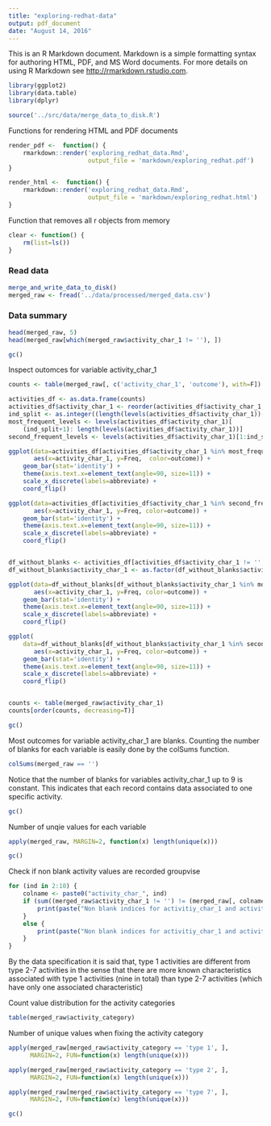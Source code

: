 ```yaml
---
title: "exploring-redhat-data"
output: pdf_document
date: "August 14, 2016"
---
```


This is an R Markdown document. Markdown is a simple formatting syntax for authoring HTML, PDF, and MS Word documents. For more details on using R Markdown see <http://rmarkdown.rstudio.com>.

```r
library(ggplot2)
library(data.table)
library(dplyr)

source('../src/data/merge_data_to_disk.R')
```

Functions for rendering HTML and PDF documents
```r
render_pdf <-  function() {
    rmarkdown::render('exploring_redhat_data.Rmd', 
                      output_file = 'markdown/exploring_redhat.pdf')
}

render_html <-  function() {
    rmarkdown::render('exploring_redhat_data.Rmd', 
                      output_file = 'markdown/exploring_redhat.html')
}
```

Function that removes all r objects from memory
```r
clear <- function() {
    rm(list=ls())
}
```


### Read data
```r
merge_and_write_data_to_disk()
merged_raw <- fread('../data/processed/merged_data.csv')
```

### Data summary 
```r
head(merged_raw, 5)
head(merged_raw[which(merged_raw$activity_char_1 != ''), ])
```

```r
gc()
```


Inspect outomces for variable activity_char_1
```r
counts <- table(merged_raw[, c('activity_char_1', 'outcome'), with=F])

activities_df <- as.data.frame(counts)
activities_df$activity_char_1 <- reorder(activities_df$activity_char_1, activities_df$Freq)
ind_split <- as.integer((length(levels(activities_df$activity_char_1))-1) / 2)
most_frequent_levels <- levels(activities_df$activity_char_1)[
    (ind_split+1): length(levels(activities_df$activity_char_1))]
second_frequent_levels <- levels(activities_df$activity_char_1)[1:ind_split]

ggplot(data=activities_df[activities_df$activity_char_1 %in% most_frequent_levels, ],  
       aes(x=activity_char_1, y=Freq,  color=outcome)) +
    geom_bar(stat='identity') +
    theme(axis.text.x=element_text(angle=90, size=11)) +
    scale_x_discrete(labels=abbreviate) +
    coord_flip()

ggplot(data=activities_df[activities_df$activity_char_1 %in% second_frequent_levels,],
       aes(x=activity_char_1, y=Freq, color=outcome)) +
    geom_bar(stat='identity') +
    theme(axis.text.x=element_text(angle=90, size=11)) +
    scale_x_discrete(labels=abbreviate) +
    coord_flip()


df_without_blanks <- activities_df[activities_df$activity_char_1 != '',]
df_without_blanks$activity_char_1 <- as.factor(df_without_blanks$activity_char_1)

ggplot(data=df_without_blanks[df_without_blanks$activity_char_1 %in% most_frequent_levels, ],  
       aes(x=activity_char_1, y=Freq, color=outcome)) +
    geom_bar(stat='identity') +  
    theme(axis.text.x=element_text(angle=90, size=11)) +
    scale_x_discrete(labels=abbreviate) +
    coord_flip()

ggplot(
    data=df_without_blanks[df_without_blanks$activity_char_1 %in% second_frequent_levels, ],  
       aes(x=activity_char_1, y=Freq, color=outcome)) +
    geom_bar(stat='identity') +  
    theme(axis.text.x=element_text(angle=90, size=11)) +
    scale_x_discrete(labels=abbreviate) +
    coord_flip()


counts <- table(merged_raw$activity_char_1)
counts[order(counts, decreasing=T)]
```

```r
gc()
```
Most outcomes for variable activity_char_1 are blanks. Counting the number of blanks for each variable is
easily done by the colSums function.
```r
colSums(merged_raw == '')
```

Notice that the number of blanks for variables activity_char_1 up to 9 is constant. This indicates that each record contains data associated to one specific activity.
```r
gc()
```

Number of unqie values for each variable
```r
apply(merged_raw, MARGIN=2, function(x) length(unique(x)))
```

```r
gc()
```

Check if non blank activity values are recorded groupvise
```r
for (ind in 2:10) {
    colname <- paste0("activity_char_", ind)
    if (sum((merged_raw$activity_char_1 != '') != (merged_raw[, colname, with=F] != '')) != 0) {
        print(paste("Non blank indices for activitiy_char_1 and activity_char", ind, "differ"))
    }
    else {
        print(paste("Non blank indices for activitiy_char_1 and activity_char", ind, "are equal"))
    }
}
```

By the data specification it is said that, type 1 activities are different from type 2-7 activities 
in the sense that there are more known characteristics associated with type 1 activities (nine in total) 
than type 2-7 activities (which have only one associated characteristic)

Count value distribution for the activity categories
```r
table(merged_raw$activity_category)
```

Number of unique values when fixing the activity category
```r
apply(merged_raw[merged_raw$activity_category == 'type 1', ],
      MARGIN=2, FUN=function(x) length(unique(x)))

apply(merged_raw[merged_raw$activity_category == 'type 2', ],
      MARGIN=2, FUN=function(x) length(unique(x)))

apply(merged_raw[merged_raw$activity_category == 'type 7', ],
      MARGIN=2, FUN=function(x) length(unique(x)))
```

```r
gc()
```